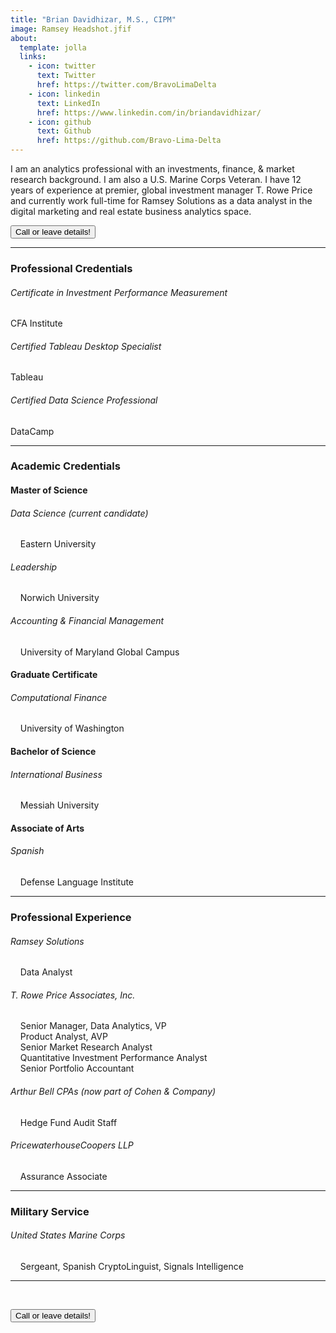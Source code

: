 ```yaml
---
title: "Brian Davidhizar, M.S., CIPM"
image: Ramsey Headshot.jfif
about:
  template: jolla
  links:
    - icon: twitter
      text: Twitter
      href: https://twitter.com/BravoLimaDelta
    - icon: linkedin
      text: LinkedIn
      href: https://www.linkedin.com/in/briandavidhizar/
    - icon: github
      text: Github
      href: https://github.com/Bravo-Lima-Delta
---
```


I am an analytics professional with an investments, finance, & market research background. I am also a U.S. Marine Corps Veteran. I have 12 years of experience at premier, global investment manager T. Rowe Price and currently work full-time for Ramsey Solutions as a data analyst in the digital marketing and real estate business analytics space.

<i class="bi bi-calendar-week-fill" ></i> <input type="button" class="btn btn-info" onclick="location.href='https://calendly.com/brian-davidhizar/30min';" value="Call or leave details!">

------------------------------------------------------------------------

### Professional Credentials

###### Certificate in Investment Performance Measurement

CFA Institute

###### Certified Tableau Desktop Specialist

Tableau

###### Certified Data Science Professional

DataCamp

------------------------------------------------------------------------

### Academic Credentials

#### Master of Science

###### Data Science (current candidate)

|     Eastern University

###### Leadership

|     Norwich University

###### Accounting & Financial Management

|     University of Maryland Global Campus

#### Graduate Certificate

###### Computational Finance

|     University of Washington

#### Bachelor of Science

###### International Business

|     Messiah University

#### Associate of Arts

###### Spanish

|     Defense Language Institute

------------------------------------------------------------------------

### Professional Experience

###### Ramsey Solutions

|     Data Analyst

###### T. Rowe Price Associates, Inc.

|     Senior Manager, Data Analytics, VP
|     Product Analyst, AVP
|     Senior Market Research Analyst
|     Quantitative Investment Performance Analyst
|     Senior Portfolio Accountant

###### Arthur Bell CPAs (now part of Cohen & Company)

|     Hedge Fund Audit Staff

###### PricewaterhouseCoopers LLP

|     Assurance Associate

------------------------------------------------------------------------

### Military Service

###### United States Marine Corps

|     Sergeant, Spanish CryptoLinguist, Signals Intelligence

------------------------------------------------------------------------

<br>

<i class="bi bi-calendar-week-fill" ></i> <input type="button" class="btn btn-info" onclick="location.href='https://calendly.com/brian-davidhizar/30min';" value="Call or leave details!">
